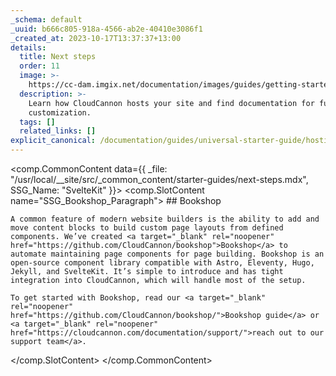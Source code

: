 ```yaml
---
_schema: default
_uuid: b666c805-918a-4566-ab2e-40410e3086f1
_created_at: 2023-10-17T13:37:37+13:00
details:
  title: Next steps
  order: 11
  image: >-
    https://cc-dam.imgix.net/documentation/images/guides/getting-started/guide-thumbnails/CloudCannon-Getting-Started-Thumbnail-SvelteKit.png
  description: >-
    Learn how CloudCannon hosts your site and find documentation for further site
    customization.
  tags: []
  related_links: []
explicit_canonical: /documentation/guides/universal-starter-guide/hosting-and-next-steps/
---
```

<comp.CommonContent data={{ _file: "/usr/local/__site/src/_common_content/starter-guides/next-steps.mdx", SSG_Name: "SvelteKit" }}>
  <comp.SlotContent name="SSG_Bookshop_Paragraph">
    ## Bookshop

    A common feature of modern website builders is the ability to add and move content blocks to build custom page layouts from defined components. We’ve created <a target="_blank" rel="noopener" href="https://github.com/CloudCannon/bookshop">Bookshop</a> to automate maintaining page components for page building. Bookshop is an open-source component library compatible with Astro, Eleventy, Hugo, Jekyll, and SvelteKit. It’s simple to introduce and has tight integration into CloudCannon, which will handle most of the setup.

    To get started with Bookshop, read our <a target="_blank" rel="noopener" href="https://github.com/CloudCannon/bookshop/">Bookshop guide</a> or <a target="_blank" rel="noopener" href="https://cloudcannon.com/documentation/support/">reach out to our support team</a>.
  </comp.SlotContent>
</comp.CommonContent>